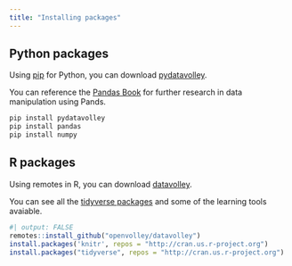 ```yaml
---
title: "Installing packages"
---
```


## Python packages {#Packages}

Using [pip](https://pypi.org/search/?q=pydatavolley) for Python, you can download [pydatavolley](https://github.com/openvolley/pydatavolley).

You can reference the [Pandas Book](https://pandas.pydata.org/) for further research in data manipulation using Pands.

``` bash
pip install pydatavolley
pip install pandas
pip install numpy
```

## R packages

Using remotes in R, you can download [datavolley](https://github.com/openvolley/datavolley).

You can see all the [tidyverse packages](https://www.tidyverse.org/) and some of the learning tools avaiable.

```r
#| output: FALSE
remotes::install_github("openvolley/datavolley")
install.packages('knitr', repos = "http://cran.us.r-project.org")
install.packages("tidyverse", repos = "http://cran.us.r-project.org")
```